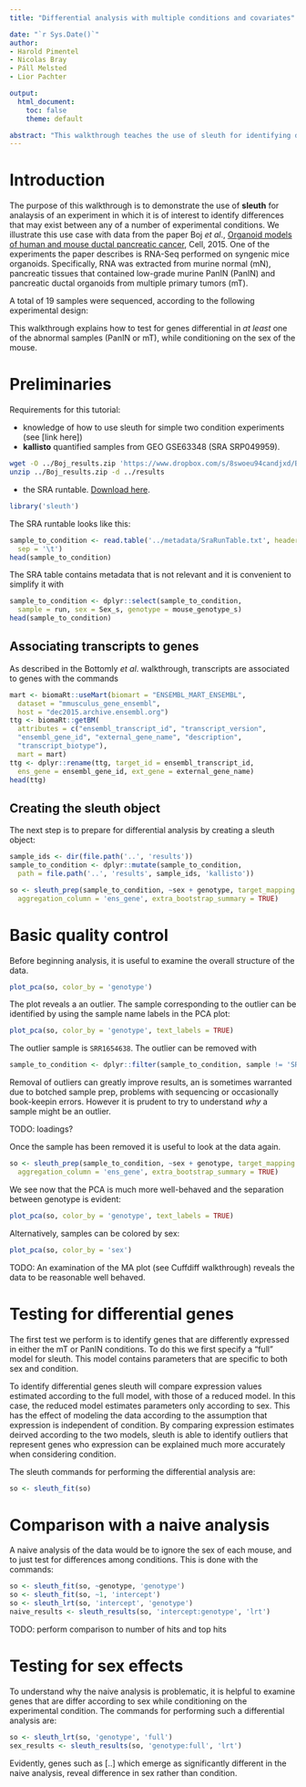```yaml
---
title: "Differential analysis with multiple conditions and covariates"

date: "`r Sys.Date()`"
author:
- Harold Pimentel
- Nicolas Bray
- Páll Melsted
- Lior Pachter

output:
  html_document:
    toc: false
    theme: default

abstract: "This walkthrough teaches the use of sleuth for identifying differences in expression between any of a number of multiple conditions."
---
```


# Introduction

The purpose of this walkthrough is to demonstrate the use of __sleuth__ for analaysis of an experiment in which it is of interest to identify differences that may exist between any of a number of experimental conditions. We illustrate this use case with data from the paper Boj _et al_., [Organoid models of human and mouse ductal pancreatic cancer](http://www.sciencedirect.com/science/article/pii/S009286741401592X), Cell, 2015.
One of the experiments the paper describes is RNA-Seq performed on syngenic mice organoids.
Specifically, RNA was extracted from murine normal (mN), pancreatic tissues that contained low-grade murine PanIN (PanIN) and pancreatic ductal organoids from multiple primary tumors (mT).

A total of 19 samples were sequenced, according to the following experimental design:

This walkthrough explains how to test for genes differential in _at least_ one of the abnormal samples (PanIN or mT), while conditioning on the sex of the mouse.

# Preliminaries

Requirements for this tutorial:

- knowledge of how to use sleuth for simple two condition experiments (see [link here])
- __kallisto__ quantified samples from GEO GSE63348 (SRA SRP049959).

```bash
wget -O ../Boj_results.zip 'https://www.dropbox.com/s/8swoeu94candjxd/Boj_results.zip?dl=1'
unzip ../Boj_results.zip -d ../results
```

- the SRA runtable. [Download here](https://raw.githubusercontent.com/pachterlab/sleuth_walkthroughs/master/boj/metadata/SraRunTable.txt).


```r
library('sleuth')
```

The SRA runtable looks like this:
```r
sample_to_condition <- read.table('../metadata/SraRunTable.txt', header = TRUE,
  sep = '\t')
head(sample_to_condition)
```

The SRA table contains metadata that is not relevant and it is convenient to simplify it with

```r
sample_to_condition <- dplyr::select(sample_to_condition,
  sample = run, sex = Sex_s, genotype = mouse_genotype_s)
head(sample_to_condition)

```

## Associating transcripts to genes

As described in the Bottomly _et al_. walkthrough, transcripts are associated to genes with the commands

```r
mart <- biomaRt::useMart(biomart = "ENSEMBL_MART_ENSEMBL",
  dataset = "mmusculus_gene_ensembl",
  host = "dec2015.archive.ensembl.org")
ttg <- biomaRt::getBM(
  attributes = c("ensembl_transcript_id", "transcript_version",
  "ensembl_gene_id", "external_gene_name", "description",
  "transcript_biotype"),
  mart = mart)
ttg <- dplyr::rename(ttg, target_id = ensembl_transcript_id,
  ens_gene = ensembl_gene_id, ext_gene = external_gene_name)
head(ttg)
```

## Creating the sleuth object

The next step is to prepare for differential analysis by creating a sleuth object:

```r
sample_ids <- dir(file.path('..', 'results'))
sample_to_condition <- dplyr::mutate(sample_to_condition,
  path = file.path('..', 'results', sample_ids, 'kallisto'))
```

```r
so <- sleuth_prep(sample_to_condition, ~sex + genotype, target_mapping = ttg,
  aggregation_column = 'ens_gene', extra_bootstrap_summary = TRUE)
```

# Basic quality control

Before beginning analysis, it is useful to examine the overall structure of the data.

```r
plot_pca(so, color_by = 'genotype')
```

The plot reveals a an outlier.
The sample corresponding to the outlier can be identified by using the sample name labels in the PCA plot:

```r
plot_pca(so, color_by = 'genotype', text_labels = TRUE)
```

The outlier sample is `SRR1654638`.
The outlier can be removed with


```r
sample_to_condition <- dplyr::filter(sample_to_condition, sample != 'SRR1654638')
```

Removal of outliers can greatly improve results, an is sometimes warranted due to botched sample prep, problems with sequencing or occasionally book-keepin errors.
However it is prudent to try to understand _why_ a sample might be an outlier.

TODO: loadings?

Once the sample has been removed it is useful to look at the data again.


```r
so <- sleuth_prep(sample_to_condition, ~sex + genotype, target_mapping = ttg,
  aggregation_column = 'ens_gene', extra_bootstrap_summary = TRUE)
```

We see now that the PCA is much more well-behaved and the separation between genotype is evident:


```r
plot_pca(so, color_by = 'genotype', text_labels = TRUE)
```

Alternatively, samples can be colored by sex:

```r
plot_pca(so, color_by = 'sex')
```


TODO: An examination of the MA plot (see Cuffdiff walkthrough) reveals the data to be reasonable well behaved.

# Testing for differential genes

The first test we perform is to identify genes that are differently expressed in either the mT or PanIN conditions.
To do this we first specify a "full" model for sleuth. This model contains parameters that are specific to both sex and condition.

To identify differential genes sleuth will compare expression values estimated according to the full model, with those of a reduced model.
In this case, the reduced model estimates parameters only according to sex.
This has the effect of modeling the data according to the assumption that expression is independent of condition.
By comparing expression estimates deirved according to the two models, sleuth is able to identify outliers that represent genes who expression can be explained much more accurately when considering condition.

The sleuth commands for performing the differential analysis are:

```r
so <- sleuth_fit(so)
```

# Comparison with a naive analysis

A naive analysis of the data would be to ignore the sex of each mouse, and to just test for differences among conditions.
This is done with the commands:

```r
so <- sleuth_fit(so, ~genotype, 'genotype')
so <- sleuth_fit(so, ~1, 'intercept')
so <- sleuth_lrt(so, 'intercept', 'genotype')
naive_results <- sleuth_results(so, 'intercept:genotype', 'lrt')
```

TODO: perform comparison to number of hits and top hits

# Testing for sex effects

To understand why the naive analysis is problematic, it is helpful to examine genes that are differ according to sex while conditioning on the experimental condition.
The commands for performing such a differential analysis are:

```r

so <- sleuth_lrt(so, 'genotype', 'full')
sex_results <- sleuth_results(so, 'genotype:full', 'lrt')
```

Evidently, genes such as [..] which emerge as significantly different in the naive analysis, reveal difference in sex rather than condition.
